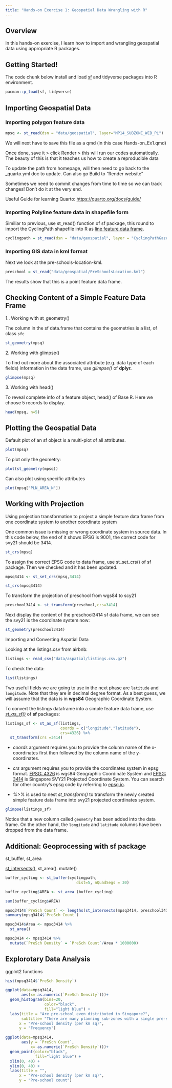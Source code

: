 ```yaml
---
title: "Hands-on Exercise 1: Geospatial Data Wrangling with R"
---
```


## Overview

In this hands-on exercise, I learn how to import and wrangling geospatial data using appropriate R packages.

## Getting Started!

The code chunk below install and load [sf](https://r-spatial.github.io/sf/) and tidyverse packages into R environment.

```r
pacman::p_load(sf, tidyverse)

```

## Importing Geospatial Data

### Importing polygon feature data

```r

mpsq <- st_read(dsn = "data/geospatial", layer="MP14_SUBZONE_WEB_PL")

```

We will next have to save this file as a qmd (in this case Hands-on_Ex1.qmd)

Once done, save it \> click Render \> this will run our codes automatically. The beauty of this is that it teaches us how to create a reproducible data

To update the path from homepage, will then need to go back to the \_quarto.yml doc to update. Can also go Build to "Render website"

Sometimes we need to commit changes from time to time so we can track changes! Don't do it at the very end.

Useful Guide for learning Quarto: <https://quarto.org/docs/guide/>

### Importing Polyline feature data in shapefile form

Similiar to previous, use st_read() function of sf package, this round to import the CyclingPath shapefile into R as [line feature data frame]{.underline}.

```r
cyclingpath = st_read(dsn = "data/geospatial", layer = "CyclingPathGazette")
```

### Importing GIS data in kml format

Next we look at the pre-schools-location-kml.

```r
preschool = st_read("data/geospatial/PreSchoolsLocation.kml")
```

The results show that this is a point feature data frame.

## Checking Content of a Simple Feature Data Frame

1.. Working with st_geometry()

The column in the sf data.frame that contains the geometries is a list, of class `sfc`

```r
st_geometry(mpsq)

```

2\. Working with glimpse()

To find out more about the associated attribute (e.g. data type of each fields) information in the data frame, use *glimpse()* of **dplyr.**

```r
glimpse(mpsq)
```

3\. Working with head()

To reveal complete info of a feature object, head() of Base R. Here we choose 5 records to display.

```r
head(mpsq, n=5)
```

## Plotting the Geospatial Data

Default plot of an sf object is a multi-plot of all attributes.

```r
plot(mpsq)
```

To plot only the geometry:

```r
plot(st_geometry(mpsq))
```

Can also plot using specific attributes

```r
plot(mpsq["PLN_AREA_N"])
```

## Working with Projection

Using projection transformation to project a simple feature data frame from one coordinate system to another coordinate system

One common issue is missing or wrong coordinate system in source data. In this code below, the end of it shows EPSG is 9001, the correct code for svy21 should be 3414.

```r
st_crs(mpsq)
```

To assign the correct EPSG code to data frame, use st_set_crs() of sf package. Then we checked and it has been updated.

```r
mpsq3414 <- st_set_crs(mpsq,3414)
```

```r
st_crs(mpsq3414)
```

To transform the projection of preschool from wgs84 to scy21

```r
preschool3414 <- st_transform(preschool,crs=3414)
```

Next display the content of the preschool3414 sf data frame, we can see the svy21 is the coordinate system now:

```r
st_geometry(preschool3414)
```

Importing and Converting Aspatial Data

Looking at the listings.csv from airbnb:

```r
listings <- read_csv("data/aspatial/listings.csv.gz")
```

To check the data:

```r
list(listings)
```

Two useful fields we are going to use in the next phase are `latitude` and `longitude`. Note that they are in decimal degree format. As a best guess, we will assume that the data is in **wgs84** Geographic Coordinate System.

To convert the listings dataframe into a simple feature data frame, use [*st_as_sf()*](https://r-spatial.github.io/sf/reference/st_as_sf.html) of **sf** packages:

```r
listings_sf <- st_as_sf(listings,
                        coords = c("longitude","latitude"),
                        crs=4326) %>%
  st_transform(crs =3414)
```

-   *coords* argument requires you to provide the column name of the x-coordinates first then followed by the column name of the y-coordinates.

-   *crs* argument requires you to provide the coordinates system in epsg format. [EPSG: 4326](https://epsg.io/4326) is wgs84 Geographic Coordinate System and [EPSG: 3414](https://epsg.io/3414) is Singapore SVY21 Projected Coordinate System. You can search for other country's epsg code by referring to [epsg.io](https://epsg.io/).

-   *%\>%* is used to nest *st_transform()* to transform the newly created simple feature data frame into svy21 projected coordinates system.

```r
glimpse(listings_sf)
```

Notice that a new column called `geometry` has been added into the data frame. On the other hand, the `longitude` and `latitude` columns have been dropped from the data frame.

## Additional: Geoprocessing with sf package

st_buffer, st_area

[st_intersects()](https://r-spatial.github.io/sf/reference/geos_binary_pred.html), st_area(). mutate()

```r
buffer_cycling <- st_buffer(cyclingpath, 
                               dist=5, nQuadSegs = 30)

buffer_cycling$AREA <- st_area (buffer_cycling)

sum(buffer_cycling$AREA)
```

```r
mpsq3414$`PreSch Count` <- lengths(st_intersects(mpsq3414, preschool3414))
summary(mpsq3414$`PreSch Count`)
```

```r
mpsq3414$Area <- mpsq3414 %>%
  st_area()

mpsq3414 <- mpsq3414 %>%
  mutate(`PreSch Density` = `PreSch Count`/Area * 1000000)

```

## Explorotary Data Analysis

ggplot2 functions

```r
hist(mpsq3414$`PreSch Density`)
```

```r
ggplot(data=mpsq3414, 
       aes(x= as.numeric(`PreSch Density`)))+
  geom_histogram(bins=20, 
                 color="black", 
                 fill="light blue") +
  labs(title = "Are pre-school even distributed in Singapore?",
       subtitle= "There are many planning sub-zones with a single pre-school, on the other hand, \nthere are two planning sub-zones with at least 20 pre-schools",
      x = "Pre-school density (per km sq)",
      y = "Frequency")
```

```r
ggplot(data=mpsq3414, 
       aes(y = `PreSch Count`, 
           x= as.numeric(`PreSch Density`)))+
  geom_point(color="black", 
             fill="light blue") +
  xlim(0, 40) +
  ylim(0, 40) +
  labs(title = "",
      x = "Pre-school density (per km sq)",
      y = "Pre-school count")
```
